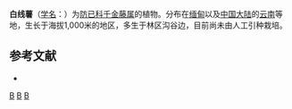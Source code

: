 {{Speciesbox 
| taxon = Stephania brachyandra
| authority = Diels
}}

'''白线薯'''（[[学名|学名]]：{{lang|la|''Stephania brachyandra''}}）为[[防已科|防已科]][[千金藤属|千金藤属]]的植物。分布在[[缅甸|缅甸]]以及[[中国大陆|中国大陆]]的[[云南|云南]]等地，生长于海拔1,000米的地区，多生于林区沟谷边，目前尚未由人工引种栽培。

== 参考文献 ==
<div class="references-small">
* {{cite web| url =http://www.bioinfo.cn/db05/KmzwSpecies.php?action=view&id=13500| title =白线薯| work =《中国高等植物数据库全库》| publisher =中国科学院微生物研究所| author =昆明植物研究所| accessdate =2009-02-24| deadurl =yes| archiveurl =https://web.archive.org/web/20160305010149/http://www.bioinfo.cn/db05/KmzwSpecies.php?action=view&id=13500| archivedate =2016-03-05}}
</div>
{{Taxonbar|from=Q15227778}}

[[Category:千金藤属|B]]
[[Category:緬甸植物|B]]
[[Category:云南植物|B]]